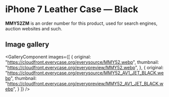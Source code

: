 
# iPhone 7 Leather Case — Black

<Callout type='info' emoji='👉🏻'>**MMY52ZM** is an order number for this product, used for search engines, auction websites and such.</Callout>

## Image gallery

<GalleryComponent
    images={[
      {
        original: "https://cloudfront.everycase.org/everysource/MMY52.webp",
        thumbnail: "https://cloudfront.everycase.org/everypreview/MMY52.webp",
      },
      {
        original: "https://cloudfront.everycase.org/everysource/MMY52_AV1_JET_BLACK.webp",
        thumbnail: "https://cloudfront.everycase.org/everypreview/MMY52_AV1_JET_BLACK.webp",
      }
    ]}
  />
